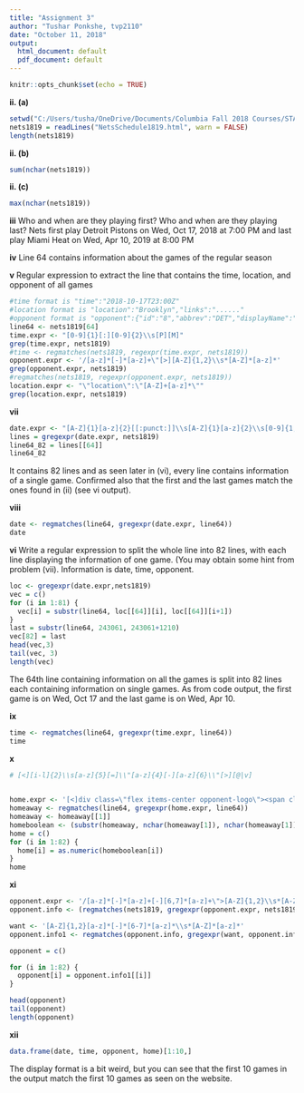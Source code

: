 ```yaml
---
title: "Assignment 3"
author: "Tushar Ponkshe, tvp2110"
date: "October 11, 2018"
output:
  html_document: default
  pdf_document: default
---
```


```r
knitr::opts_chunk$set(echo = TRUE)
```



**ii. (a)**
```r
setwd("C:/Users/tusha/OneDrive/Documents/Columbia Fall 2018 Courses/STAT COMP & INTRO TO DATA SCIENCE/Datasets")
nets1819 = readLines("NetsSchedule1819.html", warn = FALSE)
length(nets1819)
```

**ii. (b)**
```r
sum(nchar(nets1819))
```

**ii. (c)**
```r
max(nchar(nets1819))
```

**iii**
Who and when are they playing first? Who and when are they playing last?
Nets first play Detroit Pistons on Wed, Oct 17, 2018 at 7:00 PM and last play Miami Heat on Wed, Apr 10, 2019 at   8:00 PM

**iv**
Line 64 contains information about the games of the regular season

**v**
Regular expression to extract the line that contains the time, location, and opponent of all games
```r

#time format is "time":"2018-10-17T23:00Z"
#location format is "location":"Brooklyn","links":"......"
#opponent format is "opponent":{"id":"8","abbrev":"DET","displayName":"Detroit...
line64 <- nets1819[64]
time.expr <- "[0-9]{1}[:][0-9]{2}\\s[P][M]"
grep(time.expr, nets1819)
#time <- regmatches(nets1819, regexpr(time.expr, nets1819))
opponent.expr <- '/[a-z]*[-]*[a-z]+\"[>][A-Z]{1,2}\\s*[A-Z]*[a-z]*'
grep(opponent.expr, nets1819)
#regmatches(nets1819, regexpr(opponent.expr, nets1819))
location.expr <- "\"location\":\"[A-Z]+[a-z]*\""
grep(location.expr, nets1819)
```

**vii**
```r
date.expr <- "[A-Z]{1}[a-z]{2}[[:punct:]]\\s[A-Z]{1}[a-z]{2}\\s[0-9]{1,2}"
lines = gregexpr(date.expr, nets1819)
line64_82 = lines[[64]]
line64_82
```
It contains 82 lines and as seen later in (vi), every line contains information of a single game. Confirmed also that the first and the last games match the ones found in (ii) (see vi output).


**viii**
```r
date <- regmatches(line64, gregexpr(date.expr, line64))
date
```

**vi**
Write a regular expression to split the whole line into 82 lines, with each line displaying the information of one game. (You may obtain some hint from problem (vii).
Information is date, time, opponent.
```r
loc <- gregexpr(date.expr,nets1819)
vec = c()
for (i in 1:81) {
  vec[i] = substr(line64, loc[[64]][i], loc[[64]][i+1])
}
last = substr(line64, 243061, 243061+1210)
vec[82] = last
head(vec,3)
tail(vec, 3)
length(vec)
```
The 64th line containing information on all the games is split into 82 lines each containing information on single games. As from code output, the first game is on Wed, Oct 17 and the last game is on Wed, Apr 10.


**ix**
```r
time <- regmatches(line64, gregexpr(time.expr, line64))
time
```

**x**
```r
# [<][i-l]{2}\\s[a-z]{5}[=]\\"[a-z]{4}[-][a-z]{6}\\"[>][@|v]

  
home.expr <- '[<]div class=\"flex items-center opponent-logo\"><span class=\"pr2\">[@|vs]'
homeaway <- regmatches(line64, gregexpr(home.expr, line64))
homeaway <- homeaway[[1]]
homeboolean <- (substr(homeaway, nchar(homeaway[1]), nchar(homeaway[1])) == "v")
home = c()
for (i in 1:82) {
  home[i] = as.numeric(homeboolean[i])
}
home
```

**xi**
```r
opponent.expr <- '/[a-z]*[-]*[a-z]+[-][6,7]*[a-z]+\">[A-Z]{1,2}\\s*[A-Z]*[a-z]*\\s*[A-Z]*[a-z]*'
opponent.info <- (regmatches(nets1819, gregexpr(opponent.expr, nets1819)))[[64]]

want <- '[A-Z]{1,2}[a-z]*[-]*[6-7]*[a-z]*\\s*[A-Z]*[a-z]*'
opponent.info1 <- regmatches(opponent.info, gregexpr(want, opponent.info))

opponent = c()

for (i in 1:82) {
  opponent[i] = opponent.info1[[i]]
}

head(opponent)
tail(opponent)
length(opponent)
```

**xii**
```r
data.frame(date, time, opponent, home)[1:10,]
```
The display format is a bit weird, but you can see that the first 10 games in the output match the first 10 games as seen on the website.